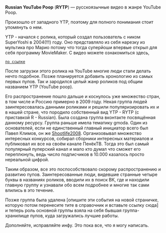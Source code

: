'''Russian YouTube Poop''' ('''RYTP''') — русскоязычные видео в жанре YouTube Poop.

Произошло от западного YTP, поэтому для полного понимания стоит упомянуть о нем.

YTP - начался с ролика, который создал пользователь с ником SuperYoshi в 2004(!!!) году. Оно представляло из себя нарезку из мультика про Марио потому что тогда суперйоши впервые открыл для себя программу MovieMaker. С видео можете ознакомиться здесь,
 [https://youtu.be/LTg1FIFiwz4 по ссылке]

После загрузки этого ролика на YouTube многие люди стали делать нечто подобное. Позже планируется добавить хронологию из самых первых пупов. Так и зародился целый жанр роликов под общим названием YTP (YouTube poop).

Его распространение пошло дальше и коснулось уже множество стран, в том числе и Россию примерно в 2009 году. Некая группа людей заинтересовалась данными роликами и решили популяризировать их и в нашей стране, что породило собственный вид YTP - RYTP (с приставкой R - Russian). Была создана группа вконтакте посвящённая данному ресурсу. Группа раньше имела тематику gmoda. Один из основателей, если не единственный главный инициатор всего был Павел Климов, он же [[Shootlife2008]]. Организовывал множество интересных конкурсов, собирал сборники интересных материалов и публиковал их все на своём канале ПенёкТВ. Тогда это был самый популярный пуперский канал и мало кто думал что сможет его переплюнуть, ведь число подписчиков в 10.000 казалось просто нереальной цифрой. 

Таким образом, все это поспособствовало скорому распространению и развитию пупов. Заинтересованные люди, видевшие странные четыре буквы в названиях роликов, вводили их в поиск ВК, где и находили главную группу и узнавали обо всем подробнее и многие так сами влились в это течение. 

Позже группа была удалена [опишите эти события на новой страничке, которую потом перенесите тите в справочник и вставьте ссылку сюда] и теперь роль основной группы взяла на себя бывшая группа-хранилище пупов, куда загружались лучшие работы. 

Дополняйте, исправляйте инфу. Это пока все, что я могу написать.